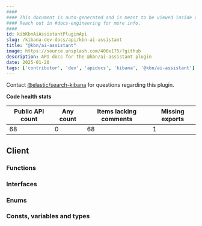 ```yaml
---
####
#### This document is auto-generated and is meant to be viewed inside our experimental, new docs system.
#### Reach out in #docs-engineering for more info.
####
id: kibKbnAiAssistantPluginApi
slug: /kibana-dev-docs/api/kbn-ai-assistant
title: "@kbn/ai-assistant"
image: https://source.unsplash.com/400x175/?github
description: API docs for the @kbn/ai-assistant plugin
date: 2025-01-20
tags: ['contributor', 'dev', 'apidocs', 'kibana', '@kbn/ai-assistant']
---
```




Contact [@elastic/search-kibana](https://github.com/orgs/elastic/teams/search-kibana) for questions regarding this plugin.

**Code health stats**

| Public API count  | Any count | Items lacking comments | Missing exports |
|-------------------|-----------|------------------------|-----------------|
| 68 | 0 | 68 | 1 |

## Client

### Functions
<DocDefinitionList data={kbnAiAssistantObj.client.functions}/>

### Interfaces
<DocDefinitionList data={kbnAiAssistantObj.client.interfaces}/>

### Enums
<DocDefinitionList data={kbnAiAssistantObj.client.enums}/>

### Consts, variables and types
<DocDefinitionList data={kbnAiAssistantObj.client.misc}/>

